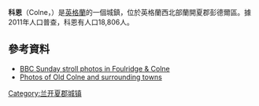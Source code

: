 {{Infobox UK place
|country=England
|latitude=53.8554
|longitude=-2.1756
|population=18,806
|population_ref=([[United_Kingdom_Census_2011|2011年普查]])
|official_name=Colne
|civil_parish=Colne
|shire_district=[[Pendle|Pendle]]
|shire_county=[[蘭開夏郡|蘭開夏郡]]
|region=西北英格蘭
|constituency_westminster=[[彭德爾_(英國國會選區)|彭德爾]]
|post_town=COLNE
|postcode_district=BB8
|postcode_area=BB
|dial_code=01282
|website= http://www.bronte-country.com/colne.html
|os_grid_reference=SD884399
|london_distance=
|static_image=<!-- 檔案不存在 [[File:Colne.jpg|240px]] ，可從英文維基百科取得 -->
|static_image_caption=
}}
'''科恩'''（Colne，{{IPAc-en|k|oʊ|n}}）是[[英格蘭|英格蘭]]的一個城鎮，位於英格蘭西北部蘭開夏郡彭德爾區。據2011年人口普查，科恩有人口18,806人。

==參考資料==
{{Commons category|Colne, Lancashire}}
*[http://www.bbc.co.uk/lancashire/content/image_galleries/foulridge_gallery.shtml BBC Sunday stroll photos in Foulridge & Colne]
*[http://pendle.homestead.com/colne.html Photos of Old Colne and surrounding towns]

[[Category:兰开夏郡城镇|Category:兰开夏郡城镇]]